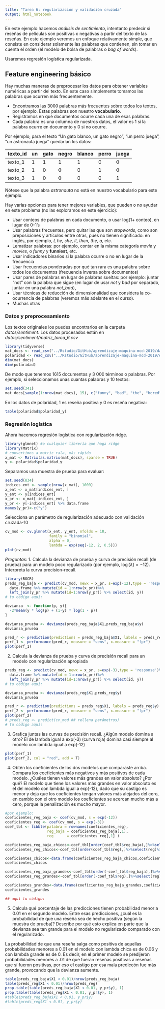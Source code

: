 ```yaml
---
title: "Tarea 6: regularización y validación cruzada"
output: html_notebook
---
```


En este ejemplo hacemos *análisis de sentimiento*, intentanto
predecir si reseñas de películas son positivas o negativas
a partir del texto de las reseñas. En este ejemplo
veremos un enfoque relativamente simple, que consiste en
considerar solamente las palabras que contienen, sin tomar en
cuenta el orden (el modelo de bolsa de palabras o *bag of words*).

Usaremos regresión logística regularizada.

## Feature engineering básico 

Hay muchas maneras de preprocesar los datos para obtener
variables numéricas a partir del texto. En este caso simplemente
tomamos las palabras que ocurren más frecuentemente. 

- Encontramos las 3000 palabras más frecuentes sobre todos los textos, por ejemplo. Estas palabras son nuestro **vocabulario**.
- Registramos en qué documentos ocurre cada una de esas palabras.
- Cada palabra es una columna de nuestros datos, el valor es 1 si la palabra
ocurre en documento y 0 si no ocurre.


Por ejemplo, para el texto "Un gato blanco, un gato negro", "un perro juega", "un astronauta juega" quedarían los datos:

|texto_id | un | gato | negro | blanco | perro | juega |
-----|------|-------|--------|-------|-------  | ---- |
| texto_1 | 1  |  1   |   1   |   1    |  0    | 0     |
| texto_2 | 1  |  0   |  0    | 0      |  1    |  0
| texto_3 | 1  |  0   |  0    | 0      |  0    |  1   |

Nótese que la palabra *astronauta* no está en nuestro vocabulario para este ejemplo.


Hay varias opciones para tener mejores variables, que pueden o no ayudar en este
problema (no las exploramos en este ejercicio):

- Usar conteos de palabras en cada documento, o usar log(1+ conteo), en lugar
de 0-1's
- Usar palabras frecuentes, pero quitar las que son *stopwords*,
como son preposiciones y artículos entre otras, pues no tienen significado: en inglés, por ejemplo, *I, he, she, it, then, the, a*, etc.
- Lematizar palabras: por ejemplo, contar en la misma categoría *movie* y *movies*, o
*funny* y **funniest**, etc.
- Usar indicadores binarios si la palabra ocurre o no en lugar de la frecuencia
- Usar frecuencias ponderadas por qué tan rara es una palabra sobre todos los documentos (frecuencia inversa sobre documentos)
- Usar pares de palabras en lugar de palabras sueltas: por ejemplo: juntar "not" con la palabra que sigue (en lugar de usar *not* y *bad* por separado, juntar en una palabra *not_bad*),
- Usar técnicas de reducción de dimensionalidad que considera la co-ocurrencia de palabras (veremos más adelante en el curso).
- Muchas otras

### Datos y preprocesamiento

Los textos originales los puedes encontrarlos en la carpeta *datos/sentiment*. 
Los datos procesados están en *datos/sentiment/matriz_tarea_6.csv*

```r
library(tidyverse)
mat_docs <- read_csv("../Rstudio/GitHub/aprendizaje-maquina-mcd-2019/datos/sentiment/matriz_tarea_6.csv")
polaridad <- read_csv("../Rstudio/GitHub/aprendizaje-maquina-mcd-2019/datos/sentiment/polaridad_tarea_6.csv")
dim(mat_docs)
dim(polaridad)
```

De modo que tenemos 1615 documentos y 3
000 términos o palabras. Por ejemplo,
si seleccionamos unas cuantas palabras y 10 textos:

```r
set.seed(341)
mat_docs[sample(1:nrow(mat_docs), 15), c("funny", "bad", "the", "bored")]
```

En los datos de polaridad, 1 es reseña positiva y 0 es reseña negativa:

```r
table(polaridad$polaridad_y)
```


### Regresión logística

Ahora hacemos regresión logística con regularización ridge. 


```r
library(glmnet) #o cualquier librería que haga ridge
library(Matrix)
# convertimos a matriz rala, más rápido
x_mat <- Matrix(as.matrix(mat_docs), sparse = TRUE)
y <- polaridad$polaridad_y
```

Separamos una muestra de prueba para evaluar:

```r
set.seed(834)
indices_ent <- sample(nrow(x_mat), 1000)
x_ent <- x_mat[indices_ent, ]
y_ent <- y[indices_ent]
x_pr <- x_mat[-indices_ent, ]
y_pr <- y[-indices_ent] %>% data.frame
names(y_pr)<-c("y")
```


Selecciona un parámetro de regularización adecuado con validación cruzada-10

```r
cv_mod <- cv.glmnet(x_ent, y_ent, nfolds = 10, 
                    family = "binomial",
                    alpha = 0,
                    lambda = exp(seq(-12, 2, 0.5)))
plot(cv_mod)
```

*Preguntas: *
1. Calcula la devianza de prueba y curva de precisión recall (de prueba) 
para un modelo
poco regularizado (por ejemplo, $\log(\lambda) = -12$). Interpreta 
la curva precision-recall.


```r
library(ROCR)
preds_reg_baja <- predict(cv_mod, newx = x_pr, s=exp(-12),type = 'response')%>%
  data.frame %>% mutate(id = 1:nrow(x_pr))%>%
  left_join(y_pr %>% mutate(id=1:nrow(y_pr)) %>% select(id, y))
# tu código aquí:    

devianza  <- function(p, y){
  -2*mean(y * log(p) + (1-y) * log(1 - p))
}

devianza_prueba <- devianza(preds_reg_baja$X1,preds_reg_baja$y)
devianza_prueba

pred_r <- prediction(predictions = preds_reg_baja$X1, labels = preds_reg_baja$y)
perf_1 <- performance(pred_r, measure = "sens", x.measure = "fpr")
plot(perf_1)
```

2. Calcula la devianza de prueba y curva de precisión recall para un modelo
con regularización apropiada

```r

preds_reg <- predict(cv_mod, newx = x_pr, s=exp(-3),type = 'response')%>%
  data.frame %>% mutate(id = 1:nrow(x_pr))%>%
  left_join(y_pr %>% mutate(id=1:nrow(y_pr)) %>% select(id, y))
# tu código aquí:    

devianza_prueba <- devianza(preds_reg$X1,preds_reg$y)
devianza_prueba

pred_r <- prediction(predictions = preds_reg$X1, labels = preds_reg$y)
perf_2 <- performance(pred_r, measure = "sens", x.measure = "fpr")
plot(perf_2)
# preds_reg <- predict(cv_mod ## rellena parámetros)
# tu código aquí:
```

3. Grafica juntas las curvas de precisión recall. ¿Algún modelo domina a otro?
El de lambda igual a exp(-3) (curva roja) domina casi siempre al modelo con lambda igual a exp(-12)

```r
plot(perf_1)
plot(perf_2, col = "red", add = T)
```


4. Obtén los coeficientes de los dos modelos que comparaste arriba. Compara los
coeficientes más negativos y más positivos de cada modelo. ¿Cuáles tienen
valores más grandes en valor absoluto? ¿Por qué? El modelo que tiene los valores más grandes en valor absoluto es el del modelo con lambda igual a exp(-12), dado que su castigo es menor y deja que los coeficientes tengan valores más alejados del cero, en cambio con el otro modelo los coeficientes se acercan mucho más a cero, porque la penalización es mucho mayor.

```r
#por ejemplo:
coeficientes_reg_baja <- coef(cv_mod, s = exp(-12)) 
coeficientes_reg <- coef(cv_mod, s = exp(-3)) 
coef_tbl <- tibble(palabra = rownames(coeficientes_reg),
                   reg_baja = coeficientes_reg_baja[,1],
                   reg      = coeficientes_reg[,1] )

coeficientes_reg_baja_chicos<-coef_tbl[order(coef_tbl$reg_baja),]%>%select(reg_baja)%>% head() 
coeficientes_reg_chicos<-coef_tbl[order(coef_tbl$reg),]%>%select(reg)%>% head()

coeficientes_chicos<-data.frame(coeficientes_reg_baja_chicos,coeficientes_reg_chicos)
coeficientes_chicos

coeficientes_reg_baja_grandes<-coef_tbl[order(-coef_tbl$reg_baja),]%>%select(reg_baja)%>% head() 
coeficientes_reg_grandes<-coef_tbl[order(-coef_tbl$reg),]%>%select(reg)%>% head()

coeficientes_grandes<-data.frame(coeficientes_reg_baja_grandes,coeficientes_reg_grandes)
coeficientes_grandes

## aquí tu código:
```


5. Calcula qué porcentaje de las predicciones tienen probabilidad menor
a 0.01 en el segundo modelo. Entre esas predicciones, ¿cuál es la probabilidad
de que una reseña sea de hecho positiva (según la muestra de prueba)? 
Describe por qué esto explica en parte que la
devianza sea tan grande para el modelo 
no regularizado comparado con el regularizado.

La probabilidad de que una reseña salga como positiva de aquellas probabilidades menores a 0.01 en el modelo con lambda chica es de 0.06 y con lambda grande es de 0. Es decir, en el primer modelo se predijeron probabilidades menores a .01 de que fueran reseñas positivas a reseñas que sí fueron positivas, por eso el castigo por esa mala prediccón fue más grande, provocando que la devianza aumente.

```r
table(preds_reg_baja$X1 < 0.01)/nrow(preds_reg_baja)
table(preds_reg$X1 < 0.01)/nrow(preds_reg)
prop.table(table(preds_reg_baja$X1 < 0.01, y_pr$y), 1)
prop.table(table(preds_reg$X1 < 0.01, y_pr$y), 1)
#table(preds_reg_baja$X1 < 0.01, y_pr$y)
#table(preds_reg$X1 < 0.01, y_pr$y)
```

